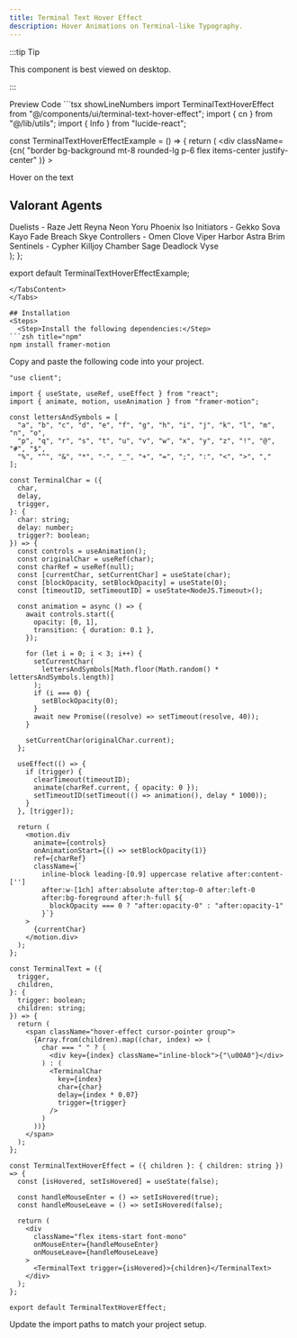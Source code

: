 ```yaml
---
title: Terminal Text Hover Effect
description: Hover Animations on Terminal-like Typography.
---
```

:::tip Tip

This component is best viewed on desktop.

:::
<Tabs defaultValue="preview">

<TabsList>
  <TabsTrigger value="preview">Preview</TabsTrigger>
  <TabsTrigger value="code">Code</TabsTrigger>
</TabsList>

<TabsContent value="preview">
  <TerminalTextHoverEffectExample />
</TabsContent>

<TabsContent value="code">
```tsx showLineNumbers
import TerminalTextHoverEffect from "@/components/ui/terminal-text-hover-effect";
import { cn } from "@/lib/utils";
import { Info } from "lucide-react";

const TerminalTextHoverEffectExample = () => {
  return (
    <div
      className={cn(
        "border bg-background mt-8 rounded-lg p-6 flex items-center justify-center"
      )}
    >
      <div className="flex flex-row gap-2 border rounded-lg py-2 px-3 items-center absolute bottom-2 right-2">
        <span className="text-sm">Hover on the text</span>
        <Info className="w-4 h-4" />
      </div>
      <div className="px-8 py-16 w-fit flex flex-col gap-4">
        <h2 className="text-xs uppercase font-mono">Valorant Agents</h2>
        <div className="flex flex-col gap-1">
          <TerminalTextHoverEffect>
            Duelists - Raze Jett Reyna Neon Yoru Phoenix Iso
          </TerminalTextHoverEffect>
          <TerminalTextHoverEffect>
            Initiators - Gekko Sova Kayo Fade Breach Skye
          </TerminalTextHoverEffect>
          <TerminalTextHoverEffect>
            Controllers - Omen Clove Viper Harbor Astra Brim
          </TerminalTextHoverEffect>
          <TerminalTextHoverEffect>
            Sentinels - Cypher Killjoy Chamber Sage Deadlock Vyse
          </TerminalTextHoverEffect>
        </div>
      </div>
    </div>
  );
};

export default TerminalTextHoverEffectExample;
```
</TabsContent>
</Tabs>

## Installation
<Steps>
  <Step>Install the following dependencies:</Step>
```zsh title="npm"
npm install framer-motion
```
  <Step>Copy and paste the following code into your project.</Step>
```tsx title="components/ui/terminal-text-hover-effect.tsx"
"use client";

import { useState, useRef, useEffect } from "react";
import { animate, motion, useAnimation } from "framer-motion";

const lettersAndSymbols = [
  "a", "b", "c", "d", "e", "f", "g", "h", "i", "j", "k", "l", "m", "n", "o", 
  "p", "q", "r", "s", "t", "u", "v", "w", "x", "y", "z", "!", "@", "#", "$", 
  "%", "^", "&", "*", "-", "_", "+", "=", ";", ":", "<", ">", ","
];

const TerminalChar = ({
  char,
  delay,
  trigger,
}: {
  char: string;
  delay: number;
  trigger?: boolean;
}) => {
  const controls = useAnimation();
  const originalChar = useRef(char);
  const charRef = useRef(null);
  const [currentChar, setCurrentChar] = useState(char);
  const [blockOpacity, setBlockOpacity] = useState(0);
  const [timeoutID, setTimeoutID] = useState<NodeJS.Timeout>();

  const animation = async () => {
    await controls.start({
      opacity: [0, 1],
      transition: { duration: 0.1 },
    });

    for (let i = 0; i < 3; i++) {
      setCurrentChar(
        lettersAndSymbols[Math.floor(Math.random() * lettersAndSymbols.length)]
      );
      if (i === 0) {
        setBlockOpacity(0);
      }
      await new Promise((resolve) => setTimeout(resolve, 40));
    }

    setCurrentChar(originalChar.current);
  };

  useEffect(() => {
    if (trigger) {
      clearTimeout(timeoutID);
      animate(charRef.current, { opacity: 0 });
      setTimeoutID(setTimeout(() => animation(), delay * 1000));
    }
  }, [trigger]);

  return (
    <motion.div
      animate={controls}
      onAnimationStart={() => setBlockOpacity(1)}
      ref={charRef}
      className={`
        inline-block leading-[0.9] uppercase relative after:content-[''] 
        after:w-[1ch] after:absolute after:top-0 after:left-0 
        after:bg-foreground after:h-full ${
          blockOpacity === 0 ? "after:opacity-0" : "after:opacity-1"
        }`}
    >
      {currentChar}
    </motion.div>
  );
};

const TerminalText = ({
  trigger,
  children,
}: {
  trigger: boolean;
  children: string;
}) => {
  return (
    <span className="hover-effect cursor-pointer group">
      {Array.from(children).map((char, index) => (
        char === " " ? (
          <div key={index} className="inline-block">{"\u00A0"}</div>
        ) : (
          <TerminalChar
            key={index}
            char={char}
            delay={index * 0.07}
            trigger={trigger}
          />
        )
      ))}
    </span>
  );
};

const TerminalTextHoverEffect = ({ children }: { children: string }) => {
  const [isHovered, setIsHovered] = useState(false);

  const handleMouseEnter = () => setIsHovered(true);
  const handleMouseLeave = () => setIsHovered(false);

  return (
    <div
      className="flex items-start font-mono"
      onMouseEnter={handleMouseEnter}
      onMouseLeave={handleMouseLeave}
    >
      <TerminalText trigger={isHovered}>{children}</TerminalText>
    </div>
  );
};

export default TerminalTextHoverEffect;
```

  <Step>Update the import paths to match your project setup.</Step>

</Steps>
